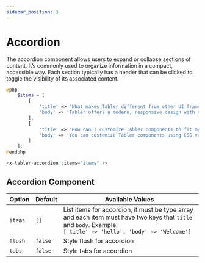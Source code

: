 ```yaml
---
sidebar_position: 3
---
```

# Accordion
The accordion component allows users to expand or collapse sections of content. It’s commonly used to organize information in a compact, accessible way. Each section typically has a header that can be clicked to toggle the visibility of its associated content.

```php
@php
    $items = [
        [
            'title' => 'What makes Tabler different from other UI frameworks?',
            'body' => 'Tabler offers a modern, responsive design with a clean aesthetic, built on Bootstrap for ease of use and flexibility.'
        ],
        [
            'title' => 'How can I customize Tabler components to fit my design needs?',
            'body' => 'You can customize Tabler components using CSS variables, SCSS, and utility classes to match your design preferences.'
        ]
    ];
@endphp

<x-tabler-accordion :items="items" />
```


<AccordionPage></AccordionPage>

## Accordion Component
| Option  | Default | Available Values                                                                                                                                                      |
|---------|---------|-----------------------------------------------------------------------------------------------------------------------------------------------------------------------|
| `items` | `[]`    | List items for accordion, it must be type array and each item must have two keys that `title` and `body`. Example: <br/>  `['title' => 'hello', 'body' => 'Welcome']` |
| `flush` | `false` | Style flush for accordion                                                                                                                                             |
| `tabs`  | `false` | Style tabs for accordion                                                                                                                                              |
